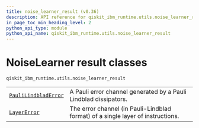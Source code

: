 ```yaml
---
title: noise_learner_result (v0.36)
description: API reference for qiskit_ibm_runtime.utils.noise_learner_result in qiskit-ibm-runtime v0.36
in_page_toc_min_heading_level: 2
python_api_type: module
python_api_name: qiskit_ibm_runtime.utils.noise_learner_result
---
```


<span id="noiselearner-result-classes-qiskit-ibm-runtime-utils-noise-learner-result" />

<span id="module-qiskit_ibm_runtime.utils.noise_learner_result" />

# NoiseLearner result classes

`qiskit_ibm_runtime.utils.noise_learner_result`

|                                                                                                                                            |                                                                                 |
| ------------------------------------------------------------------------------------------------------------------------------------------ | ------------------------------------------------------------------------------- |
| [`PauliLindbladError`](utils-noise-learner-result-pauli-lindblad-error "qiskit_ibm_runtime.utils.noise_learner_result.PauliLindbladError") | A Pauli error channel generated by a Pauli Lindblad dissipators.                |
| [`LayerError`](utils-noise-learner-result-layer-error "qiskit_ibm_runtime.utils.noise_learner_result.LayerError")                          | The error channel (in Pauli-Lindblad format) of a single layer of instructions. |

